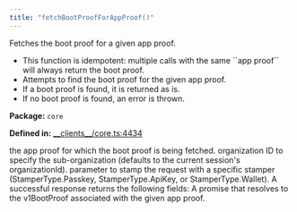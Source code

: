 ```yaml
---
title: "fetchBootProofForAppProof()"
---
```



<H3Bordered text="Overview" />

Fetches the boot proof for a given app proof.

<ul>
  <li>This function is idempotent: multiple calls with the same ``app proof`` will always return the boot proof.</li>
  <li>Attempts to find the boot proof for the given app proof.</li>
  <li>If a boot proof is found, it is returned as is.</li>
  <li>If no boot proof is found, an error is thrown.</li>
</ul>

<p><strong>Package:</strong> <code>core</code></p>

<p><strong>Defined in:</strong> <a href="https://github.com/tkhq/sdk/blob/main/packages/core/src/__clients__/core.ts#L4434">__clients__/core.ts:4434</a></p>

<H3Bordered text="Parameters" />

<ParamField body="params" type='FetchBootProofForAppProofParams' required={true} >
  <Expandable title="params details">
    <NestedParam parentKey="params" childKey="appProof" type='v1AppProof' required={false}>
the app proof for which the boot proof is being fetched.
</NestedParam>
    <NestedParam parentKey="params" childKey="organizationId" type='string' required={false}>
organization ID to specify the sub-organization (defaults to the current session's organizationId).
</NestedParam>
    <NestedParam parentKey="params" childKey="stampWith" type='StamperType' required={false}>
parameter to stamp the request with a specific stamper (StamperType.Passkey, StamperType.ApiKey, or StamperType.Wallet).
</NestedParam>
  </Expandable>
</ParamField>

<H3Bordered text="Response" />
A successful response returns the following fields:

<ResponseField name="returns" type="v1BootProof" required={true} >
  A promise that resolves to the v1BootProof associated with the given app proof.
</ResponseField>
